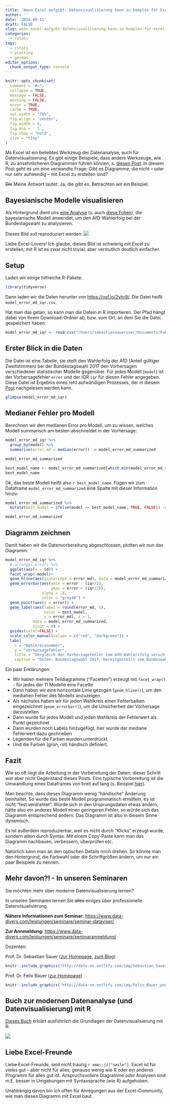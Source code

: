 ```yaml
---
title: 'Wenn Excel aufgibt: Datenvisualisierung kann zu komplex für Excel werden'
author: ''
date: '2018-09-11'
draft: FALSE
slug: wenn-excel-aufgibt-datenvisualisierung-kann-zu-komplex-für-excel-werden
categories:
  - rstats
tags:
  - rstats
  - plotting
  - german
editor_options: 
  chunk_output_type: console
---
```




```r

knitr::opts_chunk$set(
  comment = "#>",
  collapse = TRUE,
  message = FALSE,
  warning = FALSE,
  error = TRUE,
  cache = TRUE,
  out.width = "70%",
  fig.align = 'center',
  fig.width = 6,
  fig.asp =   1 ,
  fig.show = "hold",
  size = "tiny"
)

```




Ms Excel ist ein beliebtes Werkzeug der Datenanalyse, auch für Datenvisualisierung. Es gibt einige Beispiele, dass andere Werkzeuge, wie R, zu ansehnlicheren Diagrammen führen können, s. [diesen Post](https://data-se.netlify.com/2017/11/20/great-dataviz-examples-in-rstats/). In diesem Post geht es um eine verwandte Frage: Gibt es Diagramme, die nicht -- oder nur sehr aufwendig -- mit Excel zu erstellen sind?

~~Die~~ Meine Antwort lautet: Ja, die gibt es. Betrachten wir ein Beispiel.


## Bayesianische Modelle visualisieren


Als Hintergrund dient uns [eine Analyse](https://data-se.netlify.com/2018/08/25/bayesian-modeling-of-populist-party-success-in-german-federal-elections/) (s. auch [diese Folien](http://data-se.netlify.com/slides/afd_dgps2018/afd_dgps2018.html)), 
die bayesianische Modell anwendet, um den AfD-Wahlerfolg bei der Bundestagswahl zu analysieren.

Dieses Bild soll reproduziert werden: ![](http://data-se.netlify.com/slides/afd_dgps2018/img/model_pred.png)

Liebe Excel-Lovers! Ich glaube, dieses Bild ist schwierig mit Excel zu erstellen; mit R ist es zwar nicht trivial, aber vermutlich deutlich einfacher.


## Setup

Laden wir einige hilfreiche R-Pakete:

```r
library(tidyverse)
```



Dann laden wir die Daten herunter von <https://osf.io/2yhr9/>. Die Datei heißt `model_error_md_iqr.csv`.

 Hat man das getan, so kann man die Datein in R importieren. Der Pfad hängt dabei von Ihrem Download-Ordner ab, bzw. vom Ort, an dem Sie die Datei gespeichert haben:


```r
model_error_md_iqr <- read_csv("/Users/sebastiansaueruser/Documents/Publikationen/blog_ses/data_se/data/afd/model_error_md_iqr.csv")
```


## Erster Blick in die Daten


Die Datei ist eine Tabelle, sie stellt den Wahlerfolg der AfD (Anteil gültiger Zweitstimmen) bei der Bundestagswahl 2017 den Vorhersagen verschiedener statistischer Modelle gegenüber. Für jedes Modell (`model`) ist der Vorhersagefehler `error` und der IQR `iqr` für diesen Fehler angegeben. Diese Datei ist Ergebnis eines reht aufwändigen Prozesses, der in diesem [Post](https://data-se.netlify.com/2018/08/25/bayesian-modeling-of-populist-party-success-in-german-federal-elections/) nachgelesen werden kann.

```r
glimpse(model_error_md_iqr)
```



## Medianer Fehler pro Modell
Berechnen wir den medianen Error pro Modell, um zu wissen, welches Modell summarisch am besten abschneidet in der Vorhersage:

```r
model_error_md_iqr %>% 
  group_by(model) %>%
  summarise(error_md = median(error)) -> model_error_md_summarized

model_error_md_summarized

best_model_name <- model_error_md_summarized[which.min(model_error_md_summarized$error_md), 1] %>% simplify()
best_model_name

```


Ok, das beste Modell heißt also `r best_model_name`. Fügen wir zum Dataframe `model_error_md_summarized` eine Spalte mit dieser Information hinzu:


```r
model_error_md_summarized %>% 
  mutate(best_model = ifelse(model == best_model_name, TRUE, FALSE)) -> model_error_md_summarized

model_error_md_summarized
```


## Diagramm zeichnen

Damit haben wir die Datenvorbereitung abgeschlossen, plotten wir nun das Diagramm:

```r
model_error_md_iqr %>% 
  # arrange(-error) %>% 
  ggplot(aes(x = id)) +
  facet_wrap(~model)+
  geom_hline(aes(yintercept = error_md), data = model_error_md_summarized) +
  geom_errorbar(aes(ymin = error - (iqr/2),
                    ymax = error + (iqr/2)),
                alpha = .8,
                color = "gray40") +
  geom_point(aes(y = error)) +
  geom_label(aes(label = round(error_md, 3),
                 color = best_model,
                 y = error_md), x = 1,  
            data = model_error_md_summarized, 
            hjust = 0) +
  guides(color=FALSE) +
  scale_color_manual(values = c("red", "darkgreen")) +
  labs(
    x = "Wahlkreisnummer",
    y = "Vorhersagefehler",
    title = "Vergleich der Vorhersagefehler zum AfD-Wahlerrfolg verschiedener Modelle",
    caption = "Daten: Bundestagswahl 2017; bereitgestellt vom Bundeswahlleiter")
```


Ein paar Erklärungen:


- Wir haben mehrere Teildiagramme ("Facetten") erzeugt mit `facet_wrap()` - für jedes der 11 Modelle eine Facette
- Dann haben wir eine horizontale Linie gezogen (`geom_hline()`), um den medianen Fehler des Modells anzuzeigen.
- Als nächstes haben wir für jeden Wahlkreis einen Fehlerbalken eingezeichnet (`geom_errorbar()`), um die Unsicherheit der Vorhersage darzustellen
- Dann wurde für jedes Modell und jeden Wahlkreis der Fehlerwert als Punkt gezeichnet
- Dann wurden noch Labels hinzugefügt, hier wurde der mediane Fehlerwert dazu gechrieben
- Legenden für die Farben wurden unterdrückt
- Und die Farben (grün, rot) händisch definiert.



## Fazit

Wie so oft liegt die Arbeitung in der Vorbereitung der Daten; dieser Schritt war aber nicht Gegenstand dieses Posts. Eine typische Vorbereitung ist die Umwandlung eines Dataframes von breit auf lang (s. Beispiel [hier](https://data-se.netlify.com/2016/07/04/gather-long-to-wide-format/)).


Man beachte, dass dieses Diagramm wenig "händische" Änderung beinhaltet. So wurde das beste Modell programmatisch ermitteln, es ist nicht "fest verdrahtet". Würde sich in den Ursprungsdaten etwas ändern, hätte also ein anderes Modell einen geringeren Fehler, so würde sich das Diagramm entsprechend ändern. Das Diagramm ist also in diesem Sinne dynamisch.

Es ist außerdem reproduzierbar, weil es nicht durch "Klicks" erzeugt wurde, sondern allein durch Syntax. Mit einem Copy-Paste kann man das Diagramm nachbauen, verbessern, überprüfen etc.

Natürlich kann man an den optischen Details noch drehen. So könnte man den Hintergrund, die Farbwahl oder die Schriftgrößen ändern, um nur ein paar Beispiele zu nennen.


## Mehr davon?! - In unseren Seminaren

Sie möchten mehr über moderne Datenvisualisierung lernen?

In unseren Seminaren lernen Sie ~~alles~~ einiges über professionelle Datenvisualisierung.

**Nähere Informationen zum Seminar:** <https://www.data-divers.com/leistungen/seminare/seminar-dataviser/> 

**Zur Annmeldung:** <https://www.data-divers.com/leistungen/seminare/seminaranmeldung/>



Dozenten:


Prof. Dr. Sebastian Sauer ([zur Homepage](https://www.data-divers.com/), [zum Blog](https://data-se.netlify.com/))

```r
knitr::include_graphics("http://data-se.netlify.com/img/Sebastian_Sauer_hoch.jpg")
```



Prof. Dr. Felix Bauer ([zur Homepage](https://bauer-projektmanagement.de/))


```r
knitr::include_graphics("http://data-se.netlify.com/img/Felix_Bauer.png")
```



## Buch zur modernen Datenanalyse (und Datenvisualisierung) mit R

[Dieses Buch](https://www.springer.com/us/book/9783658215866) erklärt ausführlich die Grundlagen der Datenvisualisierung mit R:

![](https://images.springer.com/sgw/books/medium/9783658215866.jpg)



## Liebe Excel-Freunde


Liebe Excel-Freunde, seid nicht traurig `r emo::ji("smile")`. Excel ist für vieles gut - aber nicht für alles; genauso wenig wie R oder ein anderes Programm für alles gut ist.
Anspruchsvollere Diagramme oder Analysen sind m.E. besser in Umgebungen mit Syntaxsprache (wie R) aufgehoben.

Unahbängig davon bin ich offen für Anregungen aus der Excel-Community, wie man dieses Diagramm mit Excel baut.



